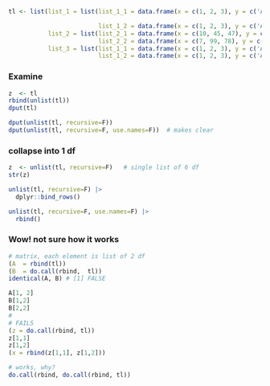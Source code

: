 
```r


tl <- list(list_1 = list(list_1_1 = data.frame(x = c(1, 2, 3), y = c('A', 'A', 'B')),

                         list_1_2 = data.frame(x = c(1, 2, 3), y = c('A', 'A', 'B'))),
           list_2 = list(list_2_1 = data.frame(x = c(10, 45, 47), y = c('B', 'B', 'C')),
                         list_2_2 = data.frame(x = c(7, 99, 78), y = c('B', 'B', 'C'))),
           list_3 = list(list_1_1 = data.frame(x = c(1, 2, 3), y = c('A', 'A', 'B')),
                         list_1_2 = data.frame(x = c(1, 2, 3), y = c('A', 'A', 'B'))))
```


### Examine
```r
z  <- tl
rbind(unlist(tl))
dput(tl)

dput(unlist(tl, recursive=F))
dput(unlist(tl, recursive=F, use.names=F))  # makes clear
```


### collapse into 1 df
```r

z  <- unlist(tl, recursive=F)   # single list of 6 df
str(z)

unlist(tl, recursive=F) |>
  dplyr::bind_rows()

unlist(tl, recursive=F, use.names=F) |>
  rbind()
```


###  Wow!  not sure how it works
```r
# matrix, each element is list of 2 df
(A  = rbind(tl))
(B  = do.call(rbind,  tl))
identical(A, B) # [1] FALSE

A[1, 2]
B[1,2]
B[2,2]
#
# FAILS
(z = do.call(rbind, tl))
z[1,1]
z[1,2]
(x = rbind(z[1,1], z[1,2]))

# works, why?
do.call(rbind, do.call(rbind, tl))
```

